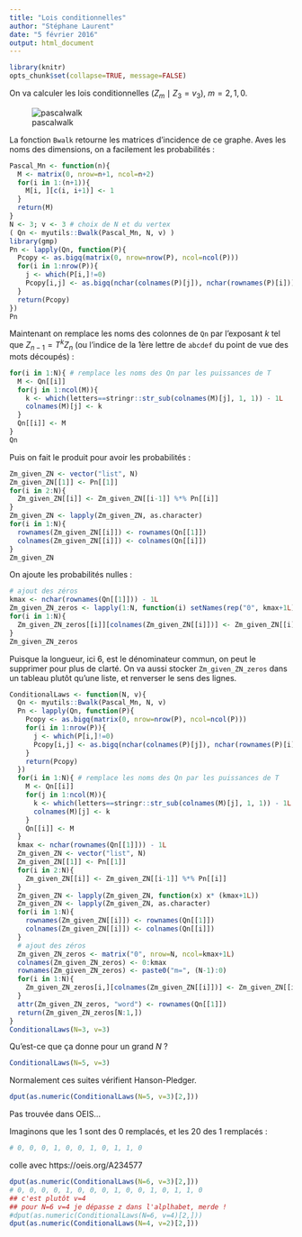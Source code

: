 ```yaml
---
title: "Lois conditionnelles"
author: "Stéphane Laurent"
date: "5 février 2016"
output: html_document
---
```


```r
library(knitr)
opts_chunk$set(collapse=TRUE, message=FALSE)
```

On va calculer les lois conditionnelles $(Z_m \mid Z_3=v_3)$, $m = 2, 1, 0$. 

![pascalwalk](figures/PascalWalk_Z3_v3.png)

La fonction `Bwalk` retourne les matrices d'incidence de ce graphe. 
Aves les noms des dimensions, on a facilement les probabilités :

```r
Pascal_Mn <- function(n){
  M <- matrix(0, nrow=n+1, ncol=n+2)
  for(i in 1:(n+1)){
    M[i, ][c(i, i+1)] <- 1
  }
  return(M)
}
N <- 3; v <- 3 # choix de N et du vertex 
( Qn <- myutils::Bwalk(Pascal_Mn, N, v) )
library(gmp) 
Pn <- lapply(Qn, function(P){
  Pcopy <- as.bigq(matrix(0, nrow=nrow(P), ncol=ncol(P)))
  for(i in 1:nrow(P)){
    j <- which(P[i,]!=0)
    Pcopy[i,j] <- as.bigq(nchar(colnames(P)[j]), nchar(rownames(P)[i]))
  }
  return(Pcopy)
})
Pn
```

Maintenant on remplace les noms des colonnes de `Qn` par l'exposant $k$ tel que $Z_{n-1}= T^kZ_n$ (ou l'indice de la 1ère lettre de `abcdef` du point de vue des mots découpés) :

```r
for(i in 1:N){ # remplace les noms des Qn par les puissances de T
  M <- Qn[[i]]
  for(j in 1:ncol(M)){
    k <- which(letters==stringr::str_sub(colnames(M)[j], 1, 1)) - 1L
    colnames(M)[j] <- k 
  }
  Qn[[i]] <- M
}
Qn
```

Puis on fait le produit pour avoir les probabilités :

```r
Zm_given_ZN <- vector("list", N)
Zm_given_ZN[[1]] <- Pn[[1]]
for(i in 2:N){
  Zm_given_ZN[[i]] <- Zm_given_ZN[[i-1]] %*% Pn[[i]]  
}
Zm_given_ZN <- lapply(Zm_given_ZN, as.character)
for(i in 1:N){
  rownames(Zm_given_ZN[[i]]) <- rownames(Qn[[1]])
  colnames(Zm_given_ZN[[i]]) <- colnames(Qn[[i]])
}
Zm_given_ZN 
```

On ajoute les probabilités nulles :

```r
# ajout des zéros 
kmax <- nchar(rownames(Qn[[1]])) - 1L
Zm_given_ZN_zeros <- lapply(1:N, function(i) setNames(rep("0", kmax+1L), 0:kmax))
for(i in 1:N){
  Zm_given_ZN_zeros[[i]][colnames(Zm_given_ZN[[i]])] <- Zm_given_ZN[[i]]
}
Zm_given_ZN_zeros
```

Puisque la longueur, ici $6$, est le dénominateur commun, on peut le supprimer pour plus de clarté. On va aussi stocker `Zm_given_ZN_zeros` dans un tableau plutôt qu'une liste, et renverser le sens des lignes.

```r
ConditionalLaws <- function(N, v){
  Qn <- myutils::Bwalk(Pascal_Mn, N, v) 
  Pn <- lapply(Qn, function(P){
    Pcopy <- as.bigq(matrix(0, nrow=nrow(P), ncol=ncol(P)))
    for(i in 1:nrow(P)){
      j <- which(P[i,]!=0)
      Pcopy[i,j] <- as.bigq(nchar(colnames(P)[j]), nchar(rownames(P)[i]))
    }
    return(Pcopy)
  })
  for(i in 1:N){ # remplace les noms des Qn par les puissances de T
    M <- Qn[[i]]
    for(j in 1:ncol(M)){
      k <- which(letters==stringr::str_sub(colnames(M)[j], 1, 1)) - 1L
      colnames(M)[j] <- k 
    }
    Qn[[i]] <- M
  }
  kmax <- nchar(rownames(Qn[[1]])) - 1L
  Zm_given_ZN <- vector("list", N)
  Zm_given_ZN[[1]] <- Pn[[1]] 
  for(i in 2:N){
    Zm_given_ZN[[i]] <- Zm_given_ZN[[i-1]] %*% Pn[[i]] 
  }
  Zm_given_ZN <- lapply(Zm_given_ZN, function(x) x* (kmax+1L))
  Zm_given_ZN <- lapply(Zm_given_ZN, as.character)
  for(i in 1:N){
    rownames(Zm_given_ZN[[i]]) <- rownames(Qn[[1]])
    colnames(Zm_given_ZN[[i]]) <- colnames(Qn[[i]])
  }
  # ajout des zéros 
  Zm_given_ZN_zeros <- matrix("0", nrow=N, ncol=kmax+1L)
  colnames(Zm_given_ZN_zeros) <- 0:kmax
  rownames(Zm_given_ZN_zeros) <- paste0("m=", (N-1):0)
  for(i in 1:N){
    Zm_given_ZN_zeros[i,][colnames(Zm_given_ZN[[i]])] <- Zm_given_ZN[[i]]
  }
  attr(Zm_given_ZN_zeros, "word") <- rownames(Qn[[1]])
  return(Zm_given_ZN_zeros[N:1,])
}
ConditionalLaws(N=3, v=3)
```

Qu'est-ce que ça donne pour un grand $N$ ? 


```r
ConditionalLaws(N=5, v=3)
```

Normalement ces suites vérifient Hanson-Pledger. 

```r
dput(as.numeric(ConditionalLaws(N=5, v=3)[2,]))
```

Pas trouvée dans OEIS... 

Imaginons que les 1 sont des 0 remplacés, et les 20 des 1 remplacés :
```r
# 0, 0, 0, 1, 0, 0, 1, 0, 1, 1, 0 
```

colle avec https://oeis.org/A234577

```r
dput(as.numeric(ConditionalLaws(N=6, v=3)[2,]))
# 0, 0, 0, 0, 1, 0, 0, 0, 1, 0, 0, 1, 0, 1, 1, 0
## c'est plutôt v=4
## pour N=6 v=4 je dépasse z dans l'alplhabet, merde ! 
#dput(as.numeric(ConditionalLaws(N=6, v=4)[2,]))
dput(as.numeric(ConditionalLaws(N=4, v=2)[2,]))
```

